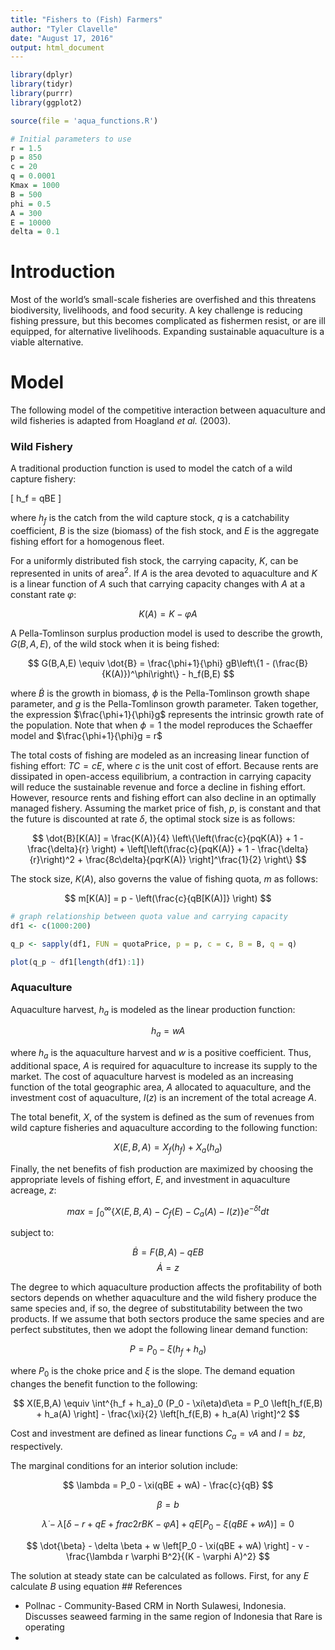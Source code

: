 ```yaml
---
title: "Fishers to (Fish) Farmers"
author: "Tyler Clavelle"
date: "August 17, 2016"
output: html_document
---
```


```r

library(dplyr)
library(tidyr)
library(purrr)
library(ggplot2)

source(file = 'aqua_functions.R')

# Initial parameters to use
r = 1.5
p = 850
c = 20
q = 0.0001
Kmax = 1000
B = 500
phi = 0.5
A = 300
E = 10000
delta = 0.1

```


# Introduction
Most of the world’s small-scale fisheries are overfished and this threatens biodiversity, livelihoods, and food security. A key challenge is reducing fishing pressure, but this becomes complicated as fishermen resist, or are ill equipped, for alternative livelihoods. Expanding sustainable aquaculture is a viable alternative.


# Model

The following model of the competitive interaction between aquaculture and wild fisheries is adapted from Hoagland *et al.* (2003).

### Wild Fishery
A traditional production function is used to model the catch of a wild capture fishery:

\[ h_f = qBE \]

where $h_f$ is the catch from the wild capture stock, $q$ is a catchability coefficient, $B$ is the size (biomass) of the fish stock, and $E$ is the aggregate fishing effort for a homogenous fleet.

For a uniformly distributed fish stock, the carrying capacity, $K$, can be represented in units of area^2^. If $A$ is the area devoted to aquaculture and $K$ is a linear function of $A$ such that carrying capacity changes with $A$ at a constant rate $\varphi$:

$$ K(A) = K - \varphi A $$

A Pella-Tomlinson surplus production model is used to describe the growth, $G(B,A,E)$, of the wild stock when it is being fished:

$$ G(B,A,E) \equiv \dot{B} = \frac{\phi+1}{\phi} gB\left\{1 - (\frac{B}{K(A)})^\phi\right\} - h_f(B,E) $$

where $\dot{B}$ is the growth in biomass, $\phi$ is the Pella-Tomlinson growth shape parameter, and $g$ is the Pella-Tomlinson growth parameter. Taken together, the expression $\frac{\phi+1}{\phi}g$ represents the intrinsic growth rate of the population. Note that when $\phi=1$ the model reproduces the Schaeffer model and $\frac{\phi+1}{\phi}g = r$

The total costs of fishing are modeled as an increasing linear function of fishing effort: $TC = cE$, where $c$ is the unit cost of effort. Because rents are dissipated in open-access equilibrium, a contraction in carrying capacity will reduce the sustainable revenue and force a decline in fishing effort. However, resource rents and fishing effort can also decline in an optimally managed fishery. Assuming the market price of fish, $p$, is constant and that the future is discounted at rate $\delta$, the optimal stock size is as follows:

$$
\dot{B}[K(A)] = \frac{K(A)}{4} \left\{\left(\frac{c}{pqK(A)} + 1 - \frac{\delta}{r} \right) + \left[\left(\frac{c}{pqK(A)} + 1 - \frac{\delta}{r}\right)^2 + \frac{8c\delta}{pqrK(A)} \right]^\frac{1}{2} \right\}
$$

The stock size, $K(A)$, also governs the value of fishing quota, $m$ as follows:

$$ m[K(A)] = p - \left(\frac{c}{qB[K(A)]} \right) $$

```r
# graph relationship between quota value and carrying capacity
df1 <- c(1000:200)

q_p <- sapply(df1, FUN = quotaPrice, p = p, c = c, B = B, q = q)

plot(q_p ~ df1[length(df1):1])

```

### Aquaculture
Aquaculture harvest, $h_a$ is modeled as the linear production function:

$$ h_a = wA $$

where $h_a$ is the aquaculture harvest and $w$ is a positive coefficient. Thus, additional space, $A$ is required for aquaculture to increase its supply to the market. The cost of aquaculture harvest is modeled as an increasing function of the total geographic area, $A$ allocated to aquaculture, and the investment cost of aquaculture, $I(z)$ is an increment of the total acreage $A$.

The total benefit, $X$, of the system is defined as the sum of revenues from wild capture fisheries and aquaculture according to the following function:

$$ X(E,B,A) = X_f(h_f) + X_a(h_a) $$

Finally, the net benefits of fish production are maximized by choosing the appropriate levels of fishing effort, $E$, and investment in aquaculture acreage, $z$:

$$
max = \int^\infty_0 \left\{X(E,B,A) - C_f(E) - C_a(A) - I(z) \right\}e^{-\delta t}dt
$$

subject to:

$$ \dot{B} = F(B, A) - qEB $$
$$ \dot{A} = z $$

The degree to which aquaculture production affects the profitability of both sectors depends on whether aquaculture and the wild fishery produce the same species and, if so, the degree of substitutability between the two products. If we assume that both sectors produce the same species and are perfect substitutes, then we adopt the following linear demand function:

$$
P = P_0 - \xi(h_f + h_a)
$$

where $P_0$ is the choke price and $\xi$ is the slope. The demand equation changes the benefit function to the following:

$$
X(E,B,A) \equiv \int^{h_f + h_a}_0 (P_0 - \xi\eta)d\eta = P_0 \left[h_f(E,B) + h_a(A) \right] - \frac{\xi}{2} \left[h_f(E,B) + h_a(A) \right]^2
$$

Cost and investment are defined as linear functions $C_a = vA$ and $I = bz$, respectively.

The marginal conditions for an interior solution include:

$$
\lambda = P_0 - \xi(qBE + wA) - \frac{c}{qB}
$$

$$
\beta = b
$$

$$
\dot{\lambda} - \lambda \left[\delta - r + qE + frac{2rB}{K-\varphi A}\right] + qE \left[P_0 - \xi(qBE + wA) \right] = 0
$$

$$
\dot{\beta} - \delta \beta + w \left[P_0 - \xi(qBE + wA) \right] - v - \frac{\lambda r \varphi B^2}{(K - \varphi A)^2}
$$

The solution at steady state can be calculated as follows. First, for any $E$ calculate $B$ using equation
## References

+ Pollnac - Community-Based CRM in North Sulawesi, Indonesia. Discusses seaweed farming in the same region of Indonesia that Rare is operating
+

